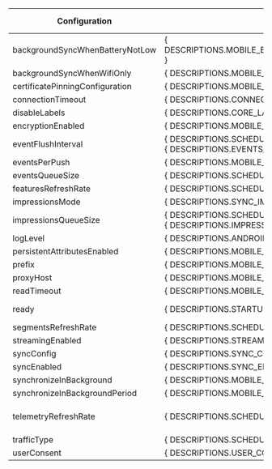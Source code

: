 
| **Configuration** | **Description** | **Default value** |
| --- | --- | --- |
| backgroundSyncWhenBatteryNotLow | { DESCRIPTIONS.MOBILE_BACKGROUND_SYNC_WHEN_BATTERY_NOT_LOW()                                 } |                `true` |
| backgroundSyncWhenWifiOnly      | { DESCRIPTIONS.MOBILE_BACKGROUND_SYNC_WHEN_WIFI_ONLY()                                       } |               `false` |
| certificatePinningConfiguration | { DESCRIPTIONS.MOBILE_CERTIFICATE_PINNING_CONFIGURATION()                                    } |                `null` |
| connectionTimeout               | { DESCRIPTIONS.CONNECTION_TIMEOUT()                                                          } |                 10000 |
| disableLabels                   | { DESCRIPTIONS.CORE_LABELS_DISABLED()                                                        } |                `true` |
| encryptionEnabled               | { DESCRIPTIONS.MOBILE_STORAGE_ENCRYPTION_ENABLED()                                           } |               `false` |
| eventFlushInterval              | { DESCRIPTIONS.SCHEDULER_EVENTS_PUSH_RATE()       } <br /> { DESCRIPTIONS.EVENTS_INFO_RUM()  } |                  1800 |
| eventsPerPush                   | { DESCRIPTIONS.MOBILE_EVENTS_PER_PUSH()                                                      } |                  2000 |
| eventsQueueSize                 | { DESCRIPTIONS.SCHEDULER_EVENTS_QUEUE_SIZE()                                                 } |                 10000 |
| featuresRefreshRate             | { DESCRIPTIONS.SCHEDULER_FEATURES_REFRESH_RATE()                                             } |                  3600 |
| impressionsMode                 | { DESCRIPTIONS.SYNC_IMPRESSIONS_MODE()                                                       } |           `OPTIMIZED` |
| impressionsQueueSize            | { DESCRIPTIONS.SCHEDULER_IMPRESSIONS_QUEUE_SIZE() } <br /> { DESCRIPTIONS.IMPRESSIONS_INFO() } |                 30000 |
| logLevel                        | { DESCRIPTIONS.ANDROID_LOG_LEVEL()                                                           } |                `NONE` |
| persistentAttributesEnabled     | { DESCRIPTIONS.MOBILE_PERSISTENT_ATTRIBUTES_ENABLED()                                        } |               `false` |
| prefix                          | { DESCRIPTIONS.MOBILE_STORAGE_PREFIX()                                                       } |                `null` |
| proxyHost                       | { DESCRIPTIONS.MOBILE_PROXY_HOST()                                                           } |                `null` |
| readTimeout                     | { DESCRIPTIONS.MOBILE_READ_TIMEOUT()                                                         } |                 10000 |
| ready                           | { DESCRIPTIONS.STARTUP_READY_TIMEOUT()                                                       } |          -1 (not set) |
| segmentsRefreshRate             | { DESCRIPTIONS.SCHEDULER_SEGMENTS_REFRESH_RATE()                                             } |                  1800 |
| streamingEnabled                | { DESCRIPTIONS.STREAMING_ENABLED()                                                           } |                `true` |
| syncConfig                      | { DESCRIPTIONS.SYNC_CONFIG()                                                                 } |                `null` |
| syncEnabled                     | { DESCRIPTIONS.SYNC_ENABLED()                                                                } |                `true` |
| synchronizeInBackground         | { DESCRIPTIONS.MOBILE_BACKGROUND_SYNC_ENABLED()                                              } |               `false` |
| synchronizeInBackgroundPeriod   | { DESCRIPTIONS.MOBILE_BACKGROUND_SYNC_ENABLED()                                              } |                    15 |
| telemetryRefreshRate            | { DESCRIPTIONS.SCHEDULER_TELEMETRY_REFRESH_RATE()                                            } | 3600 seconds (1 hour) |
| trafficType                     | { DESCRIPTIONS.SCHEDULER_TELEMETRY_REFRESH_RATE()                                            } |               not set |
| userConsent                     | { DESCRIPTIONS.USER_CONSENT()                                                                } |             `GRANTED` |